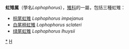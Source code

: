 {{Automatic taxobox
| taxon = Lophophorus
| authority = [[Temminck|Temminck]], 1813
| image = Lophophorus impejanus01.jpg
| image_caption = [[棕尾虹雉|棕尾虹雉]]
}}

'''虹雉属'''（學名''Lophophorus''），[[雉科|雉科]]的一屬，包括三種虹雉：

* [[棕尾虹雉|棕尾虹雉]] ''Lophophorus impejanus''
* [[白尾梢虹雉|白尾梢虹雉]] ''Lophophorus sclateri''
* [[绿尾虹雉|绿尾虹雉]] ''Lophophorus lhuysii''


{{雞形目|P.}}
{{taxonbar}}
[[Category:虹雉属|*]]
[[Category:雉亞科|H]]
{{bird-stub}}